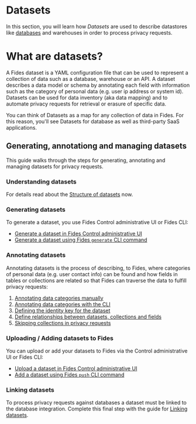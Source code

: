 
# Datasets
In this section, you will learn how _Datasets_ are used to describe datastores like [databases](/user-guides/integrations/databases) and warehouses in order to process privacy requests.

# What are datasets?
A Fides dataset is a YAML configuration file that can be used to represent a collection of data such as a database, warehouse or an API. A dataset describes a data model or schema by annotating each field with information such as the category of personal data (e.g. user ip address or system id). Datasets can be used for data inventory (aka data mapping) and to automate privacy requests for retrieval or erasure of specific data.

<Callout emoji="" type="info">You can think of Datasets as a map for any collection of data in Fides. For this reason, you'll see Datasets for database as well as third-party SaaS applications.</Callout>

## Generating, annotationg and managing datasets
This guide walks through the steps for generating, annotating and managing datasets for privacy requests.

### Understanding datasets
For details read about the [Structure of datasets](/dev-docs/datasets/structure) now.

### Generating datasets
To generate a dataset, you use Fides Control administrative UI or Fides CLI:
* [Generate a dataset in Fides Control administrative UI](/dev-docs/datasets/generate-datasets/generate-datasets-ui)
* [Generate a dataset using Fides `generate` CLI command](/dev-docs/datasets/generate-datasets/generate-datasets-cli)

### Annotating datasets
Annotating datasets is the process of describing, to Fides, where categories of personal data (e.g. user contact info) can be found and how fields in tables or collections are related so that Fides can traverse the data to fulfill privacy requests:

1. [Annotating data categories manually](/dev-docs/datasets/annotate-datasets/annotate-categories)
2. [Annotating data categories with the CLI](/dev-docs/datasets/annotate-datasets/annotate-categories-cli)
3. [Defining the identity key for the dataset](/dev-docs/datasets/annotate-datasets/define-identity)
4. [Define relationships between datasets, collections and fields](/dev-docs/datasets/annotate-datasets/define-relationships)
5. [Skipping collections in privacy requests](/dev-docs/datasets/annotate-datasets/skip-collections)

### Uploading / Adding datasets to Fides
You can upload or add your datasets to Fides via the Control administrative UI or Fides CLI:
* [Upload a dataset in Fides Control administrative UI](/dev-docs/datasets/add-datasets/add-datasets-ui)
* [Add a dataset using Fides `push` CLI command](/dev-docs/datasets/add-datasets/add-datasets-cli)

### Linking datasets
To process privacy requests against databases a dataset must be linked to the database integration.
Complete this final step with the guide for [Linking datasets](/dev-docs/datasets/link-datasets).